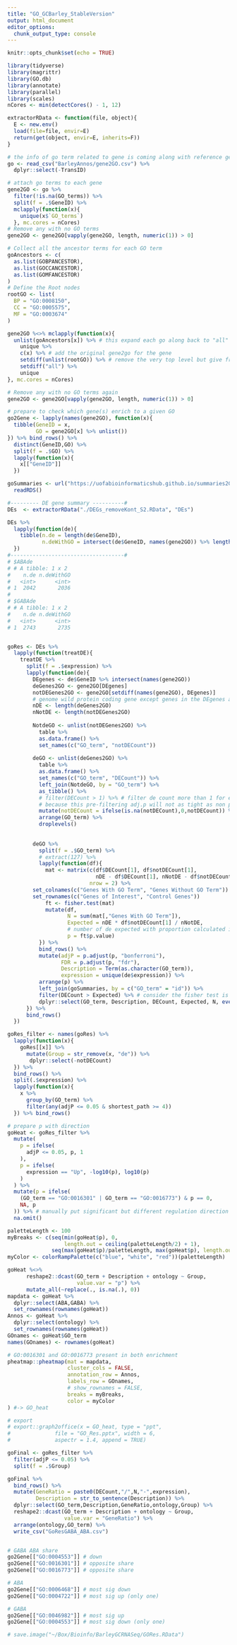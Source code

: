 ```yaml
---
title: "GO_GCBarley_StableVersion"
output: html_document
editor_options: 
  chunk_output_type: console
---
```


```r
knitr::opts_chunk$set(echo = TRUE)
```

```r
library(tidyverse)
library(magrittr)
library(GO.db)
library(annotate)
library(parallel)
library(scales)
nCores <- min(detectCores() - 1, 12)
```

```r
extractorRData <- function(file, object){
  E <- new.env()
  load(file=file, envir=E)
  return(get(object, envir=E, inherits=F))
}
```

```r
# the info of go term related to gene is coming along with reference genome and genome annotation of Morex v2 (2019)
go <- read_csv("BarleyAnnos/gene2GO.csv") %>% 
  dplyr::select(-TransID)

# attach go terms to each gene
gene2GO <- go %>%
  filter(!is.na(GO_terms)) %>%
  split(f = .$GeneID) %>%
  mclapply(function(x){
    unique(x$`GO_terms`)
  }, mc.cores = nCores)
# Remove any with no GO terms
gene2GO <- gene2GO[vapply(gene2GO, length, numeric(1)) > 0]
```

```r
# Collect all the ancestor terms for each GO term
goAncestors <- c(
  as.list(GOBPANCESTOR),
  as.list(GOCCANCESTOR),
  as.list(GOMFANCESTOR)
)
# Define the Root nodes
rootGO <- list(
  BP = "GO:0008150",
  CC = "GO:0005575",
  MF = "GO:0003674"
)

gene2GO %<>% mclapply(function(x){
  unlist(goAncestors[x]) %>% # this expand each go along back to "all" node, but start with 1 step upper level
    unique %>%
    c(x) %>% # add the original gene2go for the gene
    setdiff(unlist(rootGO)) %>% # remove the very top level but give free level to choose with additional info in goSummaries
    setdiff("all") %>% 
    unique
}, mc.cores = nCores)

# Remove any with no GO terms again
gene2GO <- gene2GO[vapply(gene2GO, length, numeric(1)) > 0]

# prepare to check which gene(s) enrich to a given GO
go2Gene <- lapply(names(gene2GO), function(x){
  tibble(GeneID = x,
         GO = gene2GO[x] %>% unlist())
}) %>% bind_rows() %>% 
  distinct(GeneID,GO) %>%
  split(f = .$GO) %>%
  lapply(function(x){
    x[["GeneID"]]
  }) 

goSummaries <- url("https://uofabioinformaticshub.github.io/summaries2GO/data/goSummaries.RDS") %>%
  readRDS()
```

```r
#--------- DE gene summary ----------#
DEs  <- extractorRData("./DEGs_removeKont_S2.RData", "DEs")

DEs %>% 
  lapply(function(de){
    tibble(n.de = length(de$GeneID),
           n.deWithGO = intersect(de$GeneID, names(gene2GO)) %>% length())
  })
#------------------------------------#
# $ABAde
# # A tibble: 1 x 2
#    n.de n.deWithGO
#   <int>      <int>
# 1  2042       2036
# 
# $GABAde
# # A tibble: 1 x 2
#    n.de n.deWithGO
#   <int>      <int>
# 1  2743       2735


goRes <- DEs %>% 
  lapply(function(treatDE){
    treatDE %>% 
      split(f = .$expression) %>% 
      lapply(function(de){
        DEgenes <- de$GeneID %>% intersect(names(gene2GO))
        deGenes2GO <- gene2GO[DEgenes]
        notDEGenes2GO <- gene2GO[setdiff(names(gene2GO), DEgenes)] 
        # genome wild protein coding gene except genes in the DEgenes as background
        nDE <- length(deGenes2GO)
        nNotDE <- length(notDEGenes2GO)
        
        NotdeGO <- unlist(notDEGenes2GO) %>% 
          table %>%
          as.data.frame() %>%
          set_names(c("GO_term", "notDECount")) 
        
        deGO <- unlist(deGenes2GO) %>% 
          table %>%
          as.data.frame() %>%
          set_names(c("GO_term", "DECount")) %>%
          left_join(NotdeGO, by = "GO_term") %>%
          as_tibble() %>%
          # filter(DECount > 1) %>% # filter de count more than 1 for each go terms
          # because this pre-filtering adj.p will not as tight as non pre-filtering 
          mutate(notDECount = ifelse(is.na(notDECount),0,notDECount)) %>% # avoid NA as a given GO associated gene all in DE 
          arrange(GO_term) %>%
          droplevels() 
          
        
        deGO %>%
          split(f = .$GO_term) %>%
          # extract(127) %>%
          lapply(function(df){
            mat <- matrix(c(df$DECount[1], df$notDECount[1],
                            nDE - df$DECount[1], nNotDE - df$notDECount[1]),
                          nrow = 2) %>% 
        set_colnames(c("Genes With GO Term", "Genes Without GO Term")) %>% 
        set_rownames(c("Genes of Interest", "Control Genes"))
            ft <- fisher.test(mat)
            mutate(df, 
                   N = sum(mat[,"Genes With GO Term"]),
                   Expected = nDE * df$notDECount[1] / nNotDE,
                   # number of de expected with proportion calculated in control set
                   p = ft$p.value)
          }) %>%
          bind_rows() %>%
          mutate(adjP = p.adjust(p, "bonferroni"),
                 FDR = p.adjust(p, "fdr"),
                 Description = Term(as.character(GO_term)),
                 expression = unique(de$expression)) %>%
          arrange(p) %>%
          left_join(goSummaries, by = c("GO_term" = "id")) %>%
          filter(DECount > Expected) %>% # consider the fisher test is two-sided
          dplyr::select(GO_term, Description, DECount, Expected, N, everything())
      }) %>% 
      bind_rows()
  })
```

```r
goRes_filter <- names(goRes) %>% 
  lapply(function(x){
    goRes[[x]] %>% 
      mutate(Group = str_remove(x, "de")) %>% 
       dplyr::select(-notDECount)
  }) %>% 
  bind_rows() %>% 
  split(.$expression) %>% 
  lapply(function(x){
    x %>% 
      group_by(GO_term) %>% 
      filter(any(adjP <= 0.05 & shortest_path >= 4))
  }) %>% bind_rows()
```


```r
# prepare p with direction
goHeat <- goRes_filter %>%
  mutate(
    p = ifelse(
      adjP <= 0.05, p, 1
    ),
    p = ifelse(
      expression == "Up", -log10(p), log10(p)
    )
  ) %>% 
  mutate(p = ifelse(
    (GO_term == "GO:0016301" | GO_term == "GO:0016773") & p == 0, 
    NA, p
  )) %>% # manually put significant but different regulation direction GO together
  na.omit()

paletteLength <- 100
myBreaks <- c(seq(min(goHeat$p), 0, 
                  length.out = ceiling(paletteLength/2) + 1), 
              seq(max(goHeat$p)/paletteLength, max(goHeat$p), length.out=floor(paletteLength/2)))
myColor <- colorRampPalette(c("blue", "white", "red"))(paletteLength)

goHeat %<>% 
      reshape2::dcast(GO_term + Description + ontology ~ Group,
                      value.var = "p") %>%
      mutate_all(~replace(., is.na(.), 0)) 
mapdata <- goHeat %>% 
  dplyr::select(ABA,GABA) %>% 
  set_rownames(rownames(goHeat))
Annos <- goHeat %>% 
  dplyr::select(ontology) %>% 
  set_rownames(rownames(goHeat))
GOnames <- goHeat$GO_term 
names(GOnames) <- rownames(goHeat)

# GO:0016301 and GO:0016773 present in both enrichment
pheatmap::pheatmap(mat = mapdata,
                   cluster_cols = FALSE,
                   annotation_row = Annos,
                   labels_row = GOnames,
                   # show_rownames = FALSE,
                   breaks = myBreaks,
                   color = myColor
) #-> GO_heat

# export
# export::graph2office(x = GO_heat, type = "ppt",
#              file = "GO_Res.pptx", width = 6,
#              aspectr = 1.4, append = TRUE)
```

```r
goFinal <- goRes_filter %>% 
  filter(adjP <= 0.05) %>% 
  split(f = .$Group)

goFinal %>% 
  bind_rows() %>% 
  mutate(GeneRatio = paste0(DECount,"/",N,"-",expression),
         Description = str_to_sentence(Description)) %>% 
  dplyr::select(GO_term,Description,GeneRatio,ontology,Group) %>% 
  reshape2::dcast(GO_term + Description + ontology ~ Group,
                  value.var = "GeneRatio") %>% 
  arrange(ontology,GO_term) %>% 
  write_csv("GoResGABA_ABA.csv")


# GABA ABA share
go2Gene[["GO:0004553"]] # down
go2Gene[["GO:0016301"]] # opposite share
go2Gene[["GO:0016773"]] # opposite share

# ABA
go2Gene[["GO:0006468"]] # most sig down
go2Gene[["GO:0004722"]] # most sig up (only one)

# GABA
go2Gene[["GO:0046982"]] # most sig up
go2Gene[["GO:0004553"]] # most sig down (only one)

# save.image("~/Box/Bioinfo/BarleyGCRNASeq/GORes.RData")
```
